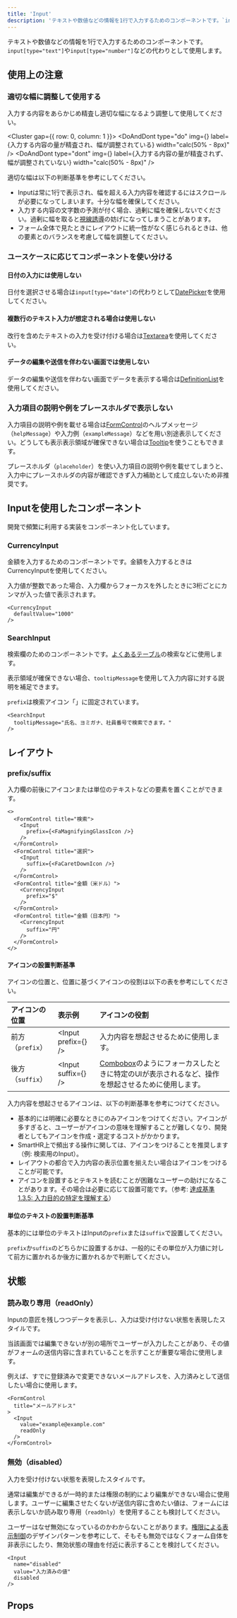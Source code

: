 ```yaml
---
title: 'Input'
description: 'テキストや数値などの情報を1行で入力するためのコンポーネントです。`input[type="text"]`や`input[type="number"]`などの代わりとして使用します。'
---
```



テキストや数値などの情報を1行で入力するためのコンポーネントです。`input[type="text"]`や`input[type="number"]`などの代わりとして使用します。

<ComponentStory name="Input" />

## 使用上の注意

### 適切な幅に調整して使用する

入力する内容をあらかじめ精査し適切な幅になるよう調整して使用してください。

<Cluster gap={{ row: 0, column: 1 }}>
  <DoAndDont
    type="do"
    img={<StaticImage src={inputWidthDo} alt="do" />}
    label={<Text>入力する内容の量が精査され、幅が調整されている</Text>}
    width="calc(50% - 8px)"
  />
  <DoAndDont
    type="dont"
    img={<StaticImage src={inputWidthDont} alt="dont" />}
    label={<Text>入力する内容の量が精査されず、幅が調整されていない</Text>}
    width="calc(50% - 8px)"
  />
</Cluster>

適切な幅は以下の判断基準を参考にしてください。

- Inputは常に1行で表示され、幅を超える入力内容を確認するにはスクロールが必要になってしまいます。十分な幅を確保してください。
- 入力する内容の文字数の予測が付く場合、過剰に幅を確保しないでください。過剰に幅を取ると[視線誘導](/products/design-patterns/visual-guidance/)の妨げになってしまうことがあります。
- フォーム全体で見たときにレイアウトに統一性がなく感じられるときは、他の要素とのバランスを考慮して幅を調整してください。

### ユースケースに応じてコンポーネントを使い分ける

#### 日付の入力には使用しない

日付を選択させる場合は`input[type="date"]`の代わりとして[DatePicker](/products/components/date-picker/)を使用してください。

#### 複数行のテキスト入力が想定される場合は使用しない

改行を含めたテキストの入力を受け付ける場合は[Textarea](/products/components/textarea/)を使用してください。

#### データの編集や送信を伴わない画面では使用しない

データの編集や送信を伴わない画面でデータを表示する場合は[DefinitionList](/products/components/definition-list/)を使用してください。

### 入力項目の説明や例をプレースホルダで表示しない

入力項目の説明や例を載せる場合は[FormControl](/products/components/form-control/)のヘルプメッセージ（`helpMessage`）や入力例（`exampleMessage`）などを用い別途表示してください。どうしても表示表示領域が確保できない場合は[Tooltip](/products/components/tooltip/)を使うこともできます。

プレースホルダ（`placeholder`）を使い入力項目の説明や例を載せてしまうと、入力中にプレースホルダの内容が確認できず入力補助として成立しないため非推奨です。

## Inputを使用したコンポーネント

開発で頻繁に利用する実装をコンポーネント化しています。

### CurrencyInput

金額を入力するためのコンポーネントです。金額を入力するときはCurrencyInputを使用してください。

入力値が整数であった場合、入力欄からフォーカスを外したときに3桁ごとにカンマが入った値で表示されます。

```tsx editable codeBlock
<CurrencyInput
  defaultValue="1000"
/>
```

### SearchInput

検索欄のためのコンポーネントです。[よくあるテーブル](/products/design-patterns/smarthr-table/)の検索などに使用します。

表示領域が確保できない場合、`tooltipMessage`を使用して入力内容に対する説明を補足できます。

`prefix`は検索アイコン「<FaMagnifyingGlassIcon alt="FaMagnifyingGlassIcon 虫眼鏡のアイコン" />」に固定されています。

```tsx editable codeBlock noIframe
<SearchInput
  tooltipMessage="氏名、ヨミガナ、社員番号で検索できます。"
/>
```

## レイアウト

### prefix/suffix

入力欄の前後にアイコンまたは単位のテキストなどの要素を置くことができます。

```tsx editable codeBlock
<>
  <FormControl title="検索">
    <Input
      prefix={<FaMagnifyingGlassIcon />}
    />
  </FormControl>
  <FormControl title="選択">
    <Input
      suffix={<FaCaretDownIcon />}
    />
  </FormControl>
  <FormControl title="金額（米ドル）">
    <CurrencyInput
      prefix="$"
    />
  </FormControl>
  <FormControl title="金額（日本円）">
    <CurrencyInput
      suffix="円"
    />
  </FormControl>
</>
```

#### アイコンの設置判断基準

アイコンの位置と、位置に基づくアイコンの役割は以下の表を参考にしてください。

| アイコンの位置 | 表示例 | アイコンの役割 |
| :-- | :-- | :-- |
| 前方（`prefix`） | <Input prefix={<FaMagnifyingGlassIcon />} /> | 入力内容を想起させるために使用します。 |
| 後方（`suffix`） | <Input suffix={<FaCaretDownIcon />} /> | [Combobox](/products/components/combo-box/)のようにフォーカスしたときに特定のUIが表示されるなど、操作を想起させるために使用します。 |

入力内容を想起させるアイコンは、以下の判断基準を参考につけてください。

- 基本的には明確に必要なときにのみアイコンをつけてください。アイコンが多すぎると、ユーザーがアイコンの意味を理解することが難しくなり、開発者としてもアイコンを作成・選定するコストがかかります。
- SmartHR上で頻出する操作に関しては、アイコンをつけることを推奨します（例: 検索用のInput）。
- レイアウトの都合で入力内容の表示位置を揃えたい場合はアイコンをつけることが可能です。
- アイコンを設置するとテキストを読むことが困難なユーザーの助けになることがあります。その場合は必要に応じて設置可能です。（参考: [達成基準 1.3.5: 入力目的の特定を理解する](https://waic.jp/translations/WCAG21/Understanding/identify-input-purpose.html)）

#### 単位のテキストの設置判断基準

基本的には単位のテキストはInputの`prefix`または`suffix`で設置してください。

`prefix`か`suffix`のどちらかに設置するかは、一般的にその単位が入力値に対して前方に置かれるか後方に置かれるかで判断してください。

## 状態

### 読み取り専用（readOnly）

Inputの意匠を残しつつデータを表示し、入力は受け付けない状態を表現したスタイルです。

当該画面では編集できないが別の場所でユーザーが入力したことがあり、その値がフォームの送信内容に含まれていることを示すことが重要な場合に使用します。

例えば、すでに登録済みで変更できないメールアドレスを、入力済みとして送信したい場合に使用します。

```tsx editable codeBlock noIframe
<FormControl
  title="メールアドレス"
>
  <Input
    value="example@example.com"
    readOnly
  />
</FormControl>
```

### 無効（disabled）

入力を受け付けない状態を表現したスタイルです。

通常は編集ができるが一時的または権限の制約により編集ができない場合に使用します。ユーザーに編集させたくないが送信内容に含めたい値は、フォームには表示しないか読み取り専用（`readOnly`）を使用することも検討してください。

ユーザーはなぜ無効になっているのかわからないことがあります。[権限による表示制御](/products/design-patterns/access-control-pattern/)のデザインパターンを参考にして、そもそも無効ではなくフォーム自体を非表示にしたり、無効状態の理由を付近に表示することを検討してください。

```tsx editable codeBlock noIframe
<Input
  name="disabled"
  value="入力済みの値"
  disabled
/>
```

## Props

<ComponentPropsTable name="Input" />

